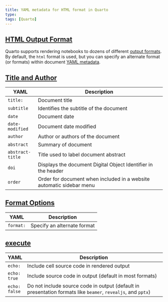 ---
title: YAML metadata for HTML format in Quarto
type:
tags: [Quarto]
---

## [HTML Output Format](https://quarto.org/docs/reference/formats/html.html#title-author)

Quarto supports rendering notebooks to dozens of different
[output formats](https://quarto.org/docs/output-formats/all-formats.html). By
default, the `html` format is used, but you can specify an alternate format (or
formats) within document [YAML metadata](quarto-yaml.qmd).

## [Title and Author](https://quarto.org/docs/reference/formats/html.html#title-author)

| YAML             | Description                                                          |
| ---------------- | -------------------------------------------------------------------- |
| `title:`         | Document title                                                       |
| `subtitle`       | Identifies the subtitle of the document                              |
| `date`           | Document date                                                        |
| `date-modified`  | Document date modified                                               |
| `author`         | Author or authors of the document                                    |
| `abstract`       | Summary of document                                                  |
| `abstract-title` | Title used to label document abstract                                |
| `doi`            | Displays the document Digital Object Identifier in the header        |
| `order`          | Order for document when included in a website automatic sidebar menu |

## [Format Options](https://quarto.org/docs/reference/formats/html.html#format-options)

| YAML      | Description                 |
| --------- | --------------------------- |
| `format:` | Specify an alternate format |


## [execute](https://quarto.org/docs/reference/formats/html.html#execution)

| YAML          | Description                                                                                                  |
| ------------- | ------------------------------------------------------------------------------------------------------------ |
| `echo:`       | Include cell source code in rendered output                                                                  |
| `echo: true`  | Include source code in output (default in most formats)                                                      |
| `echo: false` | Do not include source code in output (default in presentation formats like `beamer`, `revealjs`, and `pptx`) |
